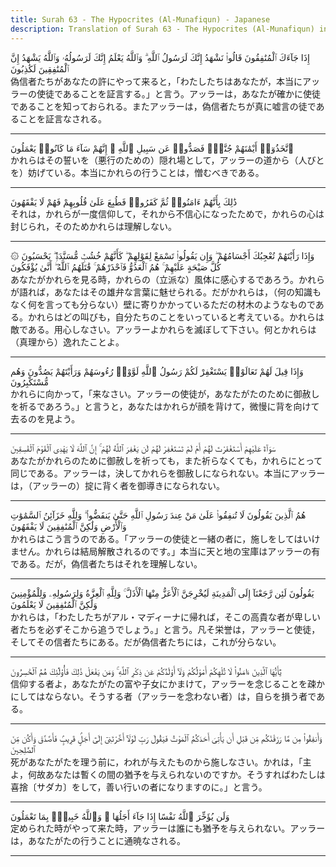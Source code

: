 ```yaml
---
title: Surah 63 - The Hypocrites (Al-Munafiqun) - Japanese
description: Translation of Surah 63 - The Hypocrites (Al-Munafiqun) in Japanese
---
```





<Aside type="quran" title="1">
إِذَا جَآءَكَ ٱلْمُنَٰفِقُونَ قَالُوا۟ نَشْهَدُ إِنَّكَ لَرَسُولُ ٱللَّهِ ۗ وَٱللَّهُ يَعْلَمُ إِنَّكَ لَرَسُولُهُۥ وَٱللَّهُ يَشْهَدُ إِنَّ ٱلْمُنَٰفِقِينَ لَكَٰذِبُونَ
</Aside>

<Aside type="reference" title="1">
偽信者たちがあなたの許にやって来ると，「わたしたちはあなたが，本当にアッラーの使徒であることを証言する。」と言う。アッラーは，あなたが確かに使徒であることを知っておられる。またアッラーは，偽信者たちが真に嘘言の徒であることを証言なされる。
</Aside>

---

<Aside type="quran" title="2">
ٱتَّخَذُوٓا۟ أَيْمَٰنَهُمْ جُنَّةًۭ فَصَدُّوا۟ عَن سَبِيلِ ٱللَّهِ ۚ إِنَّهُمْ سَآءَ مَا كَانُوا۟ يَعْمَلُونَ
</Aside>

<Aside type="reference" title="2">
かれらはその誓いを（悪行のための）隠れ場として，アッラーの道から（人びとを）妨げている。本当にかれらの行うことは，憎むべきである。
</Aside>

---

<Aside type="quran" title="3">
ذَٰلِكَ بِأَنَّهُمْ ءَامَنُوا۟ ثُمَّ كَفَرُوا۟ فَطُبِعَ عَلَىٰ قُلُوبِهِمْ فَهُمْ لَا يَفْقَهُونَ
</Aside>

<Aside type="reference" title="3">
それは，かれらが一度信仰して，それから不信心になったためで，かれらの心は封じられ，そのためかれらは理解しない。
</Aside>

---

<Aside type="quran" title="4">
۞ وَإِذَا رَأَيْتَهُمْ تُعْجِبُكَ أَجْسَامُهُمْ ۖ وَإِن يَقُولُوا۟ تَسْمَعْ لِقَوْلِهِمْ ۖ كَأَنَّهُمْ خُشُبٌۭ مُّسَنَّدَةٌۭ ۖ يَحْسَبُونَ كُلَّ صَيْحَةٍ عَلَيْهِمْ ۚ هُمُ ٱلْعَدُوُّ فَٱحْذَرْهُمْ ۚ قَٰتَلَهُمُ ٱللَّهُ ۖ أَنَّىٰ يُؤْفَكُونَ
</Aside>

<Aside type="reference" title="4">
あなたがかれらを見る時，かれらの（立派な）風体に感心するであろう。かれらが語れば，あなたはその雄弁な言葉に魅せられる。だがかれらは，（何の知識もなく何を言っても分らない）壁に寄りかかっているただの材木のようなものである。かれらはどの叫びも，自分たちのことをいっていると考えている。かれらは敵である。用心しなさい。アッラーよかれらを滅ぼして下さい。何とかれらは（真理から）逸れたことよ。
</Aside>

---

<Aside type="quran" title="5">
وَإِذَا قِيلَ لَهُمْ تَعَالَوْا۟ يَسْتَغْفِرْ لَكُمْ رَسُولُ ٱللَّهِ لَوَّوْا۟ رُءُوسَهُمْ وَرَأَيْتَهُمْ يَصُدُّونَ وَهُم مُّسْتَكْبِرُونَ
</Aside>

<Aside type="reference" title="5">
かれらに向かって，「来なさい。アッラーの使徒が，あなたがたのために御赦しを祈るであろう。」と言うと，あなたはかれらが顔を背けて，微慢に背を向けて去るのを見よう。
</Aside>

---

<Aside type="quran" title="6">
سَوَآءٌ عَلَيْهِمْ أَسْتَغْفَرْتَ لَهُمْ أَمْ لَمْ تَسْتَغْفِرْ لَهُمْ لَن يَغْفِرَ ٱللَّهُ لَهُمْ ۚ إِنَّ ٱللَّهَ لَا يَهْدِى ٱلْقَوْمَ ٱلْفَٰسِقِينَ
</Aside>

<Aside type="reference" title="6">
あなたがかれらのために御赦しを祈っても，また祈らなくても，かれらにとって同じである。アッラーは，決してかれらを御赦しになられない。本当にアッラーは，（アッラーの）掟に背く者を御導きになられない。
</Aside>

---

<Aside type="quran" title="7">
هُمُ ٱلَّذِينَ يَقُولُونَ لَا تُنفِقُوا۟ عَلَىٰ مَنْ عِندَ رَسُولِ ٱللَّهِ حَتَّىٰ يَنفَضُّوا۟ ۗ وَلِلَّهِ خَزَآئِنُ ٱلسَّمَٰوَٰتِ وَٱلْأَرْضِ وَلَٰكِنَّ ٱلْمُنَٰفِقِينَ لَا يَفْقَهُونَ
</Aside>

<Aside type="reference" title="7">
かれらはこう言うのである。「アッラーの使徒と一緒の者に，施しをしてはいけません。かれらは結局解散されるのです。」本当に天と地の宝庫はアッラーの有である。だが，偽信者たちはそれを理解しない。
</Aside>

---

<Aside type="quran" title="8">
يَقُولُونَ لَئِن رَّجَعْنَآ إِلَى ٱلْمَدِينَةِ لَيُخْرِجَنَّ ٱلْأَعَزُّ مِنْهَا ٱلْأَذَلَّ ۚ وَلِلَّهِ ٱلْعِزَّةُ وَلِرَسُولِهِۦ وَلِلْمُؤْمِنِينَ وَلَٰكِنَّ ٱلْمُنَٰفِقِينَ لَا يَعْلَمُونَ
</Aside>

<Aside type="reference" title="8">
かれらは，「わたしたちがアル・マディーナに帰れば，そこの高貴な者が卑しい者たちを必ずそこから追うでしょう。」と言う。凡そ栄誉は，アッラーと使徒，そしてその信者たちにある。だが偽信者たちには，これが分らない。
</Aside>

---

<Aside type="quran" title="9">
يَٰٓأَيُّهَا ٱلَّذِينَ ءَامَنُوا۟ لَا تُلْهِكُمْ أَمْوَٰلُكُمْ وَلَآ أَوْلَٰدُكُمْ عَن ذِكْرِ ٱللَّهِ ۚ وَمَن يَفْعَلْ ذَٰلِكَ فَأُو۟لَٰٓئِكَ هُمُ ٱلْخَٰسِرُونَ
</Aside>

<Aside type="reference" title="9">
信仰する者よ，あなたがたの富や子女にかまけて，アッラーを念じることを疎かにしてはならない。そうする者（アッラーを念わない者）は，自らを損う者である。
</Aside>

---

<Aside type="quran" title="10">
وَأَنفِقُوا۟ مِن مَّا رَزَقْنَٰكُم مِّن قَبْلِ أَن يَأْتِىَ أَحَدَكُمُ ٱلْمَوْتُ فَيَقُولَ رَبِّ لَوْلَآ أَخَّرْتَنِىٓ إِلَىٰٓ أَجَلٍۢ قَرِيبٍۢ فَأَصَّدَّقَ وَأَكُن مِّنَ ٱلصَّٰلِحِينَ
</Aside>

<Aside type="reference" title="10">
死があなたがたを理う前に，われが与えたものから施しなさい。かれは，「主よ，何故あなたは暫くの間の猶予を与えられないのですか。そうすればわたしは喜捨〔サダカ〕をして，善い行いの者になりますのに。」と言う。
</Aside>

---

<Aside type="quran" title="11">
وَلَن يُؤَخِّرَ ٱللَّهُ نَفْسًا إِذَا جَآءَ أَجَلُهَا ۚ وَٱللَّهُ خَبِيرٌۢ بِمَا تَعْمَلُونَ
</Aside>

<Aside type="reference" title="11">
定められた時がやって来た時，アッラーは誰にも猶予を与えられない。アッラーは，あなたがたの行うことに通暁なされる。
</Aside>

---
